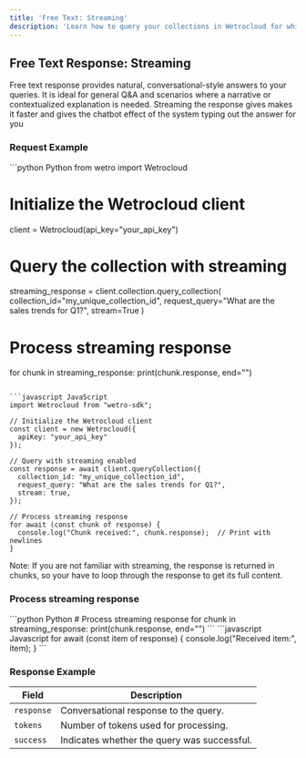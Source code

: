 ```yaml
---
title: 'Free Text: Streaming'
description: 'Learn how to query your collections in Wetrocloud for while streaming the response'
---
```

## Free Text Response: Streaming

Free text response provides natural, conversational-style answers to your queries. It is ideal for general Q&A and scenarios where a narrative or contextualized explanation is needed. 
Streaming the response gives makes it faster and gives the chatbot effect of the system typing out the answer for you

### Request Example
<CodeGroup>
```python Python
from wetro import Wetrocloud

# Initialize the Wetrocloud client
client = Wetrocloud(api_key="your_api_key")

# Query the collection with streaming
streaming_response = client.collection.query_collection(
    collection_id="my_unique_collection_id",
    request_query="What are the sales trends for Q1?",
    stream=True
)

# Process streaming response
for chunk in streaming_response:
    print(chunk.response, end="")
```

```javascript JavaScript
import Wetrocloud from "wetro-sdk";

// Initialize the Wetrocloud client
const client = new Wetrocloud({
  apiKey: "your_api_key"
});

// Query with streaming enabled
const response = await client.queryCollection({
  collection_id: "my_unique_collection_id",
  request_query: "What are the sales trends for Q1?",
  stream: true,
});

// Process streaming response
for await (const chunk of response) {
  console.log("Chunk received:", chunk.response);  // Print with newlines
}
```
</CodeGroup>
<Note> Note: If you are not familiar with streaming, the response is returned in chunks, so your have to loop through the response to get its full content.</Note>

### Process streaming response
<CodeGroup>
```python Python
# Process streaming response
for chunk in streaming_response:
    print(chunk.response, end="")
```
```javascript Javascript
for await (const item of response) {
    console.log("Received item:", item);
}
```
</CodeGroup>

### Response Example

| Field     | Description                                           |
|-----------|-------------------------------------------------------|
| `response` | Conversational response to the query.                |
| `tokens`   | Number of tokens used for processing.                |
| `success`  | Indicates whether the query was successful.          |

